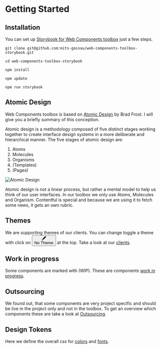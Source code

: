 
<Meta title="Getting Started" />

<style>
  {`
    .button-theme-toggle {
      background: transparent;
      border: none;
      border-radius: 4px;
      color: #333;
      font-size: 13px;
      font-weight: bold;
      height: 28px;
      -webkit-box-pack: center;
      justify-content: center;
      margin-top: 6px;
      padding: 8px 7px;
      background-color: rgba(2,156,253,0.07);
      color: #FF6600;
      display: inline-flex;
      -webkit-box-align: center;
      -ms-flex-align: center;
      align-items: center;
    }
    .button-theme-toggle svg {
      width: 14px;
      display: inline-block;
      shape-rendering: inherit;
      vertical-align: middle;
      fill: currentColor;
    }
    .button-theme-label {
      display: inline-block;
      -webkit-text-decoration: none;
      text-decoration: none;
      padding: 10px;
      font-weight: 700;
      font-size: 13px;
      line-height: 1;
      height: 40px;
      border: none;
      border-top: 3px solid transparent;
      border-bottom: 3px solid transparent;
      background: transparent;
    }
    .docblock-source {
      margin: 10px 0;
    }
  `}
</style>

# Getting Started

## Installation

You can set up [Storybook for Web Components toolbox](https://github.com/mits-gossau/web-components-toolbox-storybook) just a few steps.

```
git clone git@github.com:mits-gossau/web-components-toolbox-storybook.git
```

```
cd web-components-toolbox-storybook
```

```
npm install
```

```
npm update
```

```
npm run storybook
```

## Atomic Design

Web Components toolbox is based on [Atomic Design](https://atomicdesign.bradfrost.com/chapter-2/) by Brad Frost. I will give you a briefly summary of this conception.

Atomic design is a methodology composed of five distinct stages working together to create interface design systems in a more deliberate and hierarchical manner. The five stages of atomic design are:

1. Atoms
2. Molecules
3. Organisms
4. (Templates)
5. (Pages)

![Atomic Design](src/assets/images/content/atomic-design.png)

Atomic design is not a linear process, but rather a mental model to help us think of our user interfaces. In our toolbox we only use Atoms, Molecules and Organism. Contentful is special and because we are using it to fetch some news, it gets an own rubric.

## Themes

We are supporting themes of our clients. You can change toggle a theme with click on <button type="button" className="button-theme-toggle" title="CSS custom properties themes"><svg viewBox="0 0 14 14" width="14px" height="14px"><path fillRule="evenodd" d="M11.8535.1464a.5.5 0 0 0-.7071 0L2.9827 8.3102a2.2396 2.2396 0 0 0-1.0737.599C.6772 10.141.2402 11.903.0852 12.9978 0 13.5998 0 14.0002 0 14.0002s.4004 0 1.0023-.0853c1.095-.155 2.8569-.5919 4.0887-1.8237.307-.307.5067-.6806.5992-1.0743l8.1633-8.1633a.5.5 0 0 0 0-.7071l-2-2Zm-6.253 9.546L6.543 8.75l-1.293-1.2929-.9424.9424a2.242 2.242 0 0 1 .7835.5097c.23.2302.4.4977.5095.7831ZM7.25 8.0428 12.7929 2.5 11.5 1.2071 5.957 6.75 7.25 8.0429ZM4.3839 9.6163c.4881.4882.4881 1.2796 0 1.7678-.7665.7664-1.832 1.1845-2.7791 1.403a8.6972 8.6972 0 0 1-.49.0982 8.7151 8.7151 0 0 1 .0982-.4899c.2186-.9471.6367-2.0126 1.403-2.779.4882-.4882 1.2797-.4882 1.7679 0Z"></path></svg><div title="Theme" className="button-theme-label">No Theme</div></button> at the top. Take a look at our [clients](?path=/docs/clients--docs).

## Work in progress

Some components are marked with (WIP). These are components [work in progress](?path=/docs/work-in-progress--docs).

## Outsourcing
 
We found out, that some components are very project specific and should be live in the project only and not in the toolbox. To get an overview which components these are take a look at [Outsourcing](?path=/docs/outsourcing--docs).

## Design Tokens

Here we define the overall css for [colors](?path=/docs/design-tokens-colors--docs) and [fonts](?path=/docs/design-tokens-fonts--docs).
